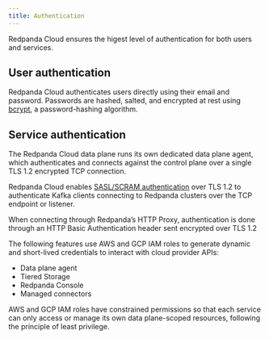 ```yaml
---
title: Authentication
---
```


<head>
    <meta name="title" content="Redpanda Cloud Authentication  | Redpanda Docs"/>
    <meta name="description" content="Learn about Redpanda Cloud authentication and authentication services."/>
    <link rel="canonical" href="https://docs.redpanda.com/docs/deploy/deployment-option/cloud/security/cloud-security-architecture/authentication/" />
</head>

Redpanda Cloud ensures the higest level of authentication for both users and services.

## User authentication

Redpanda Cloud authenticates users directly using their email and password.
Passwords are hashed, salted, and encrypted at rest using [bcrypt](https://en.wikipedia.org/wiki/Bcrypt),
a password-hashing algorithm.

## Service authentication

The Redpanda Cloud data plane runs its own dedicated data plane agent,
which authenticates and connects against the control plane over a single TLS 1.2
encrypted TCP connection.

Redpanda Cloud enables [SASL/SCRAM authentication](../../../../../../manage/security/authentication#saslscram)
over TLS 1.2 to authenticate Kafka clients connecting to Redpanda clusters over
the TCP endpoint or listener.

When connecting through Redpanda’s HTTP Proxy, authentication is done through an HTTP Basic Authentication header sent encrypted over TLS 1.2


The following features use AWS and GCP IAM roles to generate
dynamic and short-lived credentials to interact with cloud provider APIs:

- Data plane agent
- Tiered Storage
- Redpanda Console
- Managed connectors

AWS and GCP IAM roles have constrained permissions so that each service can only
access or manage its own data plane-scoped resources, following the principle of
least privilege.
